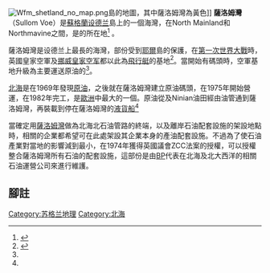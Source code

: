 [[Image:Wfm_shetland_no_map.png|thumb]]島的地圖，其中薩洛姆灣為黃色]]
'''薩洛姆灣'''（Sullom Voe）是[[蘇格蘭|蘇格蘭]][[设德兰|设德兰]]島上的一個海灣，在North Mainland和Northmavine之間，是{{le|薩洛姆灣油碼頭庫|Sullom Voe Terminal}}的所在地<ref name="BP">{{cite web| url=http://www.bpnsi.com/index.asp?id=7369643D312669643D313335| title=Sullom Voe| publisher=BP| accessdate=28 February 2009}}</ref><!-- The word Voe is from the Old Norse ''vagr'' and denotes a small bay or narrow creek. <ref>{{cite web|title=Dictionary.com Definition|url=http://dictionary.reference.com/browse/voe|accessdate=31 July 2011}}</ref>-->。

薩洛姆灣是设德兰上最長的海灣，部份受到[[耶爾|耶爾]]島的保護，在[[第一次世界大戰|第一次世界大戰]]時，英國皇家空軍及[[挪威皇家空军|挪威皇家空军]]都以此為[[飛行艇|飛行艇]]的基地<ref name="un">{{cite web| url=http://www.undiscoveredscotland.co.uk/shetland/sullomvoe/index.html| title=Sullom Voe| publisher=Undiscovered Scotland| accessdate=28 February 2009}}</ref>。當開始有碼頭時，空軍基地升級為主要運送原油的{{le|Scatsta機場|Scatsta Airport}}<ref name="un"/>。

[[北海_(大西洋)|北海]]是在1969年發現[[原油|原油]]，之後就在薩洛姆灣建立原油碼頭，在1975年開始營運，在1982年完工，是[[歐洲|歐洲]]中最大的一個。原油從{{le|布蘭特油田|布蘭特}}及Ninian油田經由油管通到薩洛姆灣，再裝載到停在薩洛姆灣的[[液貨船|液貨船]]<ref name="BP"/><!-- It has recently begun to serve [[North_Atlantic_oil_fields|North Atlantic oil fields]] as well.<ref name="BP"/>。-->

當確定用[[薩洛姆灣|薩洛姆灣]]做為北海北石油管路的終端，以及離岸石油配套設施的架設地點時，相關的企業都希望可在此處架設其企業本身的產油配套設施。不過為了使石油產業對當地的影響減到最小，{{le|設得蘭群島議會|Shetland Islands Council}}在1974年獲得英國議會ZCC法案的授權，可以授權整合薩洛姆灣所有石油的配套設施，這部份是由[[BP|BP]]代表在北海及北大西洋的相關石油運營公司來進行維護。
==腳註==
{{reflist}}

{{Coord|60.451733|-1.310805|type:waterbody_scale:50000_region:GB-ZET|display=title}}

{{Scotland-geo-stub}}

[[Category:苏格兰地理|Category:苏格兰地理]]
[[Category:北海|Category:北海]]